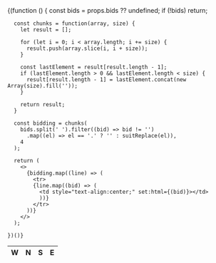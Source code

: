 ---
---


<table class="bids">
  <thead>
    <tr>
      <th>W</th>
      <th>N</th>
      <th>S</th>
      <th>E</th>
    </tr>
  </thead>
  <tbody>
    {(function () {
      const bids = props.bids ?? undefined;
      if (!bids) return;

      const chunks = function(array, size) {
        let result = [];

        for (let i = 0; i < array.length; i += size) {
          result.push(array.slice(i, i + size));
        }

        const lastElement = result[result.length - 1];
        if (lastElement.length > 0 && lastElement.length < size) {
          result[result.length - 1] = lastElement.concat(new Array(size).fill(''));
        }

        return result;
      }

      const bidding = chunks(
        bids.split(' ').filter((bid) => bid != '')
          .map((el) => el == '.' ? '' : suitReplace(el)),
        4
      );

      return (
        <>
          {bidding.map((line) => (
            <tr>
            {line.map((bid) => (
              <td style="text-align:center;" set:html={(bid)}></td>
              ))}
            </tr>
          ))}
        </>
      );

    })()}

  </tbody>

</table>
